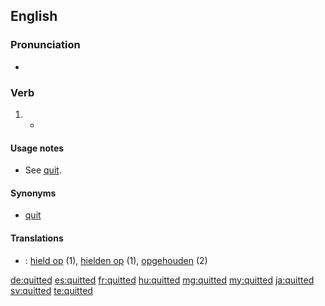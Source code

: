 ==English==

===Pronunciation===
* {{IPA|/ˈkwɪtəd/}}

===Verb===
{{head|en}}

# {{en-past of|quit}}
#* {{quote-book
|year=1941
|author=Chapman Miske
|title=The Thing in the Moonlight
|passage=Casting my eyes about, I beheld no living object; but was sensible of a very peculiar stirring far below me, amongst the whispering rushes of the pestilential swamp I had lately '''quitted'''.}}

====Usage notes====
* See [[quit#Usage notes|quit]].

====Synonyms====
* [[quit]]

====Translations====
{{checktrans-top}}
* {{ttbc|nl}}: [[hield op]] (1), [[hielden op]] (1), [[opgehouden]] (2)
{{trans-bottom}}

[[de:quitted]]
[[es:quitted]]
[[fr:quitted]]
[[hu:quitted]]
[[mg:quitted]]
[[my:quitted]]
[[ja:quitted]]
[[sv:quitted]]
[[te:quitted]]